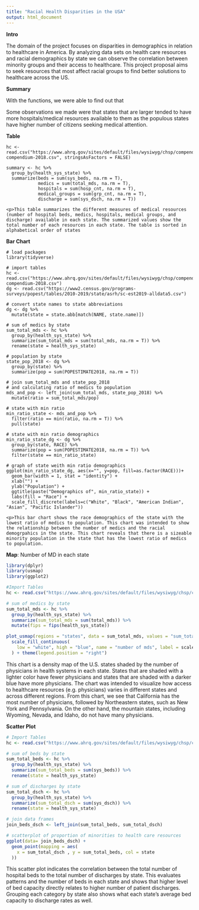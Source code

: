 ```yaml
---
title: "Racial Health Disparities in the USA"
output: html_document
---
```

**Intro**
<p>The domain of the project focuses on disparities in demographics in relation to healthcare in America. By analyzing data sets on health care resources and racial demographics by state we can observe the correlation between minority groups and their access to healthcare. This project proposal aims to seek resources that most affect racial groups to find better solutions to healthcare across the US. </p>
<p>**Summary**</p>
<p>With the functions, we were able to find out that 
  
<p>Some observations we made were that states that are larger tended to have more hospitals/medical resources available to them as the populous states have higher number of citizens seeking medical attention.

<p>**Table**</p>
```
hc <- read.csv("https://www.ahrq.gov/sites/default/files/wysiwyg/chsp/compendium/chsp-compendium-2018.csv", stringsAsFactors = FALSE)

summary <- hc %>% 
  group_by(health_sys_state) %>% 
  summarize(beds = sum(sys_beds, na.rm = T),
            medics = sum(total_mds, na.rm = T),
            hospitals = sum(hosp_cnt, na.rm = T),
            medical_groups = sum(grp_cnt, na.rm = T),
            discharge = sum(sys_dsch, na.rm = T))

<p>This table summarizes the different measures of medical resources (number of hospital beds, medics, hospitals, medical groups, and discharge) available in each state. The summarized values show the total number of each resources in each state. The table is sorted in alphabetical order of states
```

<p>**Bar Chart**</p>
```
# load packages 
library(tidyverse)

# import tables
hc <- read.csv("https://www.ahrq.gov/sites/default/files/wysiwyg/chsp/compendium/chsp-compendium-2018.csv")
dg <- read.csv("https://www2.census.gov/programs-surveys/popest/tables/2010-2019/state/asrh/sc-est2019-alldata5.csv")

# convert state names to state abbreviations
dg <- dg %>% 
  mutate(state = state.abb[match(NAME, state.name)])

# sum of medics by state
sum_total_mds <- hc %>%
  group_by(health_sys_state) %>%
  summarize(sum_total_mds = sum(total_mds, na.rm = T)) %>% 
  rename(state = health_sys_state)

# population by state
state_pop_2018 <- dg %>% 
  group_by(state) %>% 
  summarize(pop = sum(POPESTIMATE2018, na.rm = T))

# join sum_total_mds and state_pop_2018
# and calculating ratio of medics to population
mds_and_pop <- left_join(sum_total_mds, state_pop_2018) %>% 
  mutate(ratio = sum_total_mds/pop)

# state with min ratio
min_ratio_state <- mds_and_pop %>% 
  filter(ratio == min(ratio, na.rm = T)) %>% 
  pull(state)

# state with min ratio demographics
min_ratio_state_dg <- dg %>% 
  group_by(state, RACE) %>% 
  summarize(pop = sum(POPESTIMATE2018, na.rm = T)) %>% 
  filter(state == min_ratio_state)

# graph of state weith min ratio demographics
ggplot(min_ratio_state_dg, aes(x="", y=pop, fill=as.factor(RACE)))+
  geom_bar(width = 1, stat = "identity") +
  xlab("") +
  ylab("Population") +
  ggtitle(paste("Demographics of", min_ratio_state)) +
  labs(fill = "Race") +
  scale_fill_discrete(labels=c("White", "Black", "American Indian", "Asian", "Pacific Islander"))

<p>This bar chart shows the race demographics of the state with the lowest ratio of medics to population. This chart was intended to show the relationship between the number of medics and the racial demogrpahics in the state. This chart reveals that there is a sizeable minority population in the state that has the lowest ratio of medics to population.
```

<p>**Map**: Number of MD in each state</p>
```r
library(dplyr)
library(usmap)
library(ggplot2)

#Import Tables
hc <- read.csv("https://www.ahrq.gov/sites/default/files/wysiwyg/chsp/compendium/chsp-compendium-2018.csv", stringsAsFactors = FALSE)

# sum of medics by state
sum_total_mds <- hc %>%
  group_by(health_sys_state) %>%
  summarize(sum_total_mds = sum(total_mds)) %>% 
  mutate(fips = fips(health_sys_state))

plot_usmap(regions = "states", data = sum_total_mds, values = "sum_total_mds", color = "blue") + 
  scale_fill_continuous(
    low = "white", high = "blue", name = "number of mds", label = scales::comma
  ) + theme(legend.position = "right")
```

This chart is a density map of the U.S. states shaded by the number of physicians in health systems in each state. States that are shaded with a lighter color have fewer physicians and states that are shaded with a darker blue have more physicians. The chart was intended to visualize how access to healthcare resources (e.g. physicians) varies in different states and across different regions. From this chart, we see that California has the most number of physicians, followed by Northeastern states, such as New York and Pennsylvania. On the other hand, the mountain states, including Wyoming, Nevada, and Idaho, do not have many physicians.

<p>**Scatter Plot**</p>
```r
# Import Tables
hc <- read.csv("https://www.ahrq.gov/sites/default/files/wysiwyg/chsp/compendium/chsp-compendium-2018.csv", stringsAsFactors = FALSE)

# sum of beds by state
sum_total_beds <- hc %>%
  group_by(health_sys_state) %>%
  summarize(sum_total_beds = sum(sys_beds)) %>% 
  rename(state = health_sys_state)

# sum of discharges by state
sum_total_dsch <- hc %>%
  group_by(health_sys_state) %>%
  summarize(sum_total_dsch = sum(sys_dsch)) %>% 
  rename(state = health_sys_state)

# join data frames
join_beds_dsch <- left_join(sum_total_beds, sum_total_dsch)

# scatterplot of proportion of minorities to health care resources
ggplot(data= join_beds_dsch) +
  geom_point(mapping = aes(
    x = sum_total_dsch , y = sum_total_beds, col = state
  )) 
```
<p>This scatter plot indicates the correlation between the total number of hospital beds to the total number of discharges by state. This evaluates patterns and the number of beds in each state and shows that higher level of bed capacity directly relates to higher number of patient discharges. Grouping each category by state also shows what each state's average bed capacity to discharge rates as well.</p>
